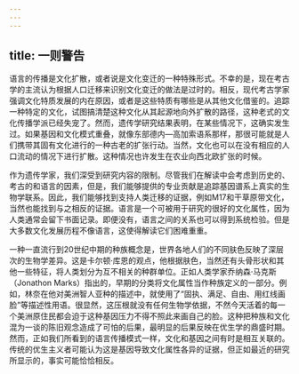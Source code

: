```yaml
---
---
---
```

title: 一则警告
---




语言的传播是文化扩散，或者说是文化变迁的一种特殊形式。不幸的是，现在考古学的主流认为根据人口迁移来识别文化变迁的做法是过时的。相反，现代考古学家强调文化特质发展的内在原因，或者是这些特质有哪些是从其他文化借鉴的。追踪一种特定的文化，试图搞清楚这种文化从其起源地向外扩散的路径，这种老式的文化传播学派已经失宠了。然而，遗传学研究结果表明，在某些情况下，这确实发生过。如果基因和文化模式重叠，就像东部德内—高加索语系那样，那很可能就是人们携带其固有文化进行的一种古老的扩张行动。当然，文化也可以在没有相应的人口流动的情况下进行扩散。这种情况也许发生在农业向西北欧扩张的时候。

作为遗传学家，我们深受到研究内容的限制。尽管我们在解读中会考虑到历史的、考古的和语言的因素，但是，我们能够提供的专业贡献是追踪基因谱系上真实的生物学联系。因此，我们能够找到支持人类迁移的证据，例如M17和干草原带文化，当然也能找到与之相反的证据。语言是一个可被用于研究的很好的文化属性，因为人类通常会留下书面记录。即便没有，语言之间的关系也可以得到系统检验。但是大多数文化发展历程不像语言，这使得解读它们困难重重。

一种一直流行到20世纪中期的种族概念是，世界各地人们的不同肤色反映了深层次的生物学差异。这是卡尔顿·库恩的观点，他根据肤色，当然还有头骨形状和其他一些特征，将人类划分为互不相关的种群单位。正如人类学家乔纳森·马克斯（Jonathon Marks）指出的，早期的分类将文化属性当作种族定义的一部分。例如，林奈在他对美洲智人亚种的描述中，就使用了“固执、满足、自由、用红线画脸”等描述性用语。很显然，这压根就没有任何生物学依据，不然今天活着的每一个美洲原住民都会迫于这种基因压力不得不照此来画自己的脸。这种把种族和文化混为一谈的陈旧观念造成了可怕的后果，最明显的后果反映在优生学的鼎盛时期。然而，正如我们所看到的语言传播模式一样，文化和基因之间有时是相互关联的。传统的优生主义者可能认为这是基因导致文化属性各异的证据，但正如最近的研究所显示的，事实可能恰恰相反。